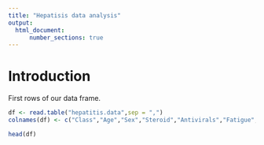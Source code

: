 ```yaml
---
title: "Hepatisis data analysis"
output:
  html_document: 
      number_sections: true 
---
```


# Introduction 

First rows of our data frame.


```r
df <- read.table("hepatitis.data",sep = ",")
colnames(df) <- c("Class","Age","Sex","Steroid","Antivirals","Fatigue","Malaise","Anorexia","Liver Big","Liver Firm","Spleen Palpable","Spiders","Ascites","Varices","Bilirubin","Alk Phosphate","Sgot","Albumin","Protime","Histology") # nolint
```

```r
head(df)
```